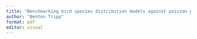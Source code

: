 ```yaml
---
title: "Benchmarking bird species distribution models against poisson point process and MaxEnt"
author: "Benton Tripp"
format: pdf
editor: visual
---
```


## 
